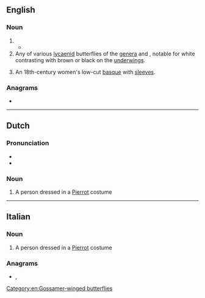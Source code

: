 {{also|Pierrot|Pièrrot}}
==English==

===Noun===
{{en-noun}}

# {{alternative form of|en|Pierrot}}
#* {{quote-journal|en|date=June 3, 2009|author=Claudia La Rocco|title=With Each Youthful Step, Discoveries and Transformations|work=New York Times|url=http://www.nytimes.com/2009/06/03/arts/dance/03school.html
|passage=Then came the very young, in the “Ballabile des Enfants” from “Harlequinade,” a colorful, confectionary swirl of polichinelles, '''pierrots''' and scaramouches, set to Riccardo Drigo.}}
# Any of various [[lycaenid]] butterflies of the [[genus|genera]] {{taxlink|Tarucus|genus}} and {{taxlink|Castalia|genus|nomul=1}}, notable for white contrasting with brown or black on the [[underwing]]s.
# {{lb|en|historical}} An 18th-century women's low-cut [[basque]] with [[sleeve]]s.

===Anagrams===
* {{anagrams|en|a=eioprrt|preriot|pretoir}}

[[Category:en:Gossamer-winged butterflies]]

----

==Dutch==

===Pronunciation===
* {{audio|nl|Nl-pierrot.ogg|Audio}}
* {{hyphenation|nl|pier|rot}}

===Noun===
{{nl-noun|m|-s|pierrotje}}

# A person dressed in a [[Pierrot]] costume

----

==Italian==

===Noun===
{{it-noun|m|-}}

# A person dressed in a [[Pierrot]] costume

===Anagrams===
* {{l|it|pretori}}, {{l|it|riporte}}